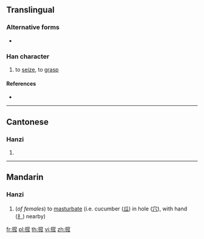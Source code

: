 ==Translingual==

===Alternative forms===
* {{l|mul|攨}}

===Han character===
{{Han char|rn=64|rad=手|as=10|sn=13|four=|canj=QJCO|ids=⿰扌窊}}

# to [[seize]], to [[grasp]]

====References====
* {{Han ref|kx=0448.120|dkj=12516|dj=0799.050|hdz=31937.050|uh=6432|ud=25650}}

----

==Cantonese==

===Hanzi===
{{yue-hanzi|jyut=[[waa2]], [[we2]]|y=wa2, we2}}

# {{defn|lang=yue|sort=手10}}

----

==Mandarin==

===Hanzi===
{{cmn-hanzi|pin=[[wā]] ([[wa1]])|wg=wa<sup>1</sup>}}

# {{lb|cmn|slang}} (''of females'') to [[masturbate]] (i.e. cucumber ([[瓜]]) in hole ([[穴]]), with hand ([[扌]]) nearby)

[[fr:搲]]
[[pl:搲]]
[[th:搲]]
[[vi:搲]]
[[zh:搲]]